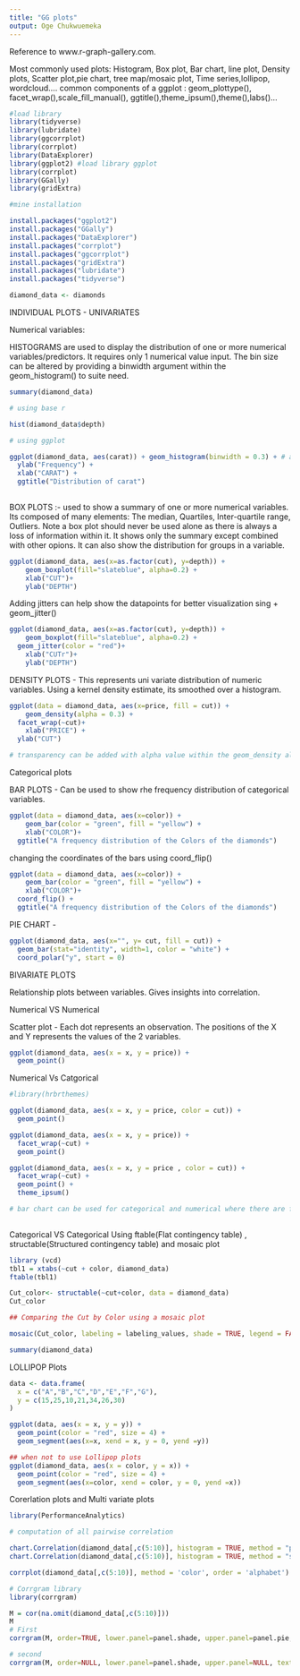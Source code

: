 ```yaml
---
title: "GG plots"
output: Oge Chukwuemeka
---
```



Reference to www.r-graph-gallery.com. 
    

Most commonly used plots: Histogram, Box plot, Bar chart, line plot, Density plots, Scatter plot,pie chart, tree map/mosaic plot, Time series,lollipop, wordcloud.... 
common components of a ggplot :
geom_plottype(), facet_wrap(),scale_fill_manual(), ggtitle(),theme_ipsum(),theme(),labs()...

```r
#load library
library(tidyverse)
library(lubridate)
library(ggcorrplot)
library(corrplot)
library(DataExplorer) 
library(ggplot2) #load library ggplot
library(corrplot)
library(GGally)
library(gridExtra)

```

```r
#mine installation

install.packages("ggplot2")
install.packages("GGally")
install.packages("DataExplorer")
install.packages("corrplot")
install.packages("ggcorrplot")
install.packages("gridExtra")
install.packages("lubridate")
install.packages("tidyverse")

```

```r
diamond_data <- diamonds
```

INDIVIDUAL PLOTS - UNIVARIATES

Numerical variables:

HISTOGRAMS are used to display the distribution of one or more numerical variables/predictors. It requires only 1 numerical value input.
The bin size can be altered by providing a binwidth argument within the geom_histogram() to suite need.

```r
summary(diamond_data)

```

```r
# using base r 

hist(diamond_data$depth)

# using ggplot

ggplot(diamond_data, aes(carat)) + geom_histogram(binwidth = 0.3) + # aesthetics can 
  ylab("Frequency") +
  xlab("CARAT") +
  ggtitle("Distribution of carat")
  
```

BOX PLOTS :- used to show a summary of one or more numerical variables. Its composed of many elements: The median, Quartiles, Inter-quartile range, Outliers.
Note a box plot should never be used alone as there is always a loss of information within it. It shows only the summary except combined with other opions. It can also show the distribution for groups in a variable.

```r
ggplot(diamond_data, aes(x=as.factor(cut), y=depth)) + 
    geom_boxplot(fill="slateblue", alpha=0.2) + 
    xlab("CUT")+
    ylab("DEPTH")
```


Adding jitters can help show the datapoints for better visualization sing + geom_jitter()

```r

ggplot(diamond_data, aes(x=as.factor(cut), y=depth)) + 
    geom_boxplot(fill="slateblue", alpha=0.2) + 
  geom_jitter(color = "red")+
    xlab("CUTr")+
    ylab("DEPTH")
```


DENSITY PLOTS - This represents uni variate distribution of numeric variables. Using a kernel density estimate, its smoothed over a histogram.

```r

ggplot(data = diamond_data, aes(x=price, fill = cut)) + 
    geom_density(alpha = 0.3) + 
  facet_wrap(~cut)+
    xlab("PRICE") +
  ylab("CUT")

# transparency can be added with alpha value within the geom_density also it can be grouped
```

Categorical plots

BAR PLOTS - Can be used to show rhe frequency distribution of categorical variables.

```r

ggplot(data = diamond_data, aes(x=color)) + 
    geom_bar(color = "green", fill = "yellow") + 
    xlab("COLOR")+
  ggtitle("A frequency distribution of the Colors of the diamonds")

```

changing the coordinates of the bars using coord_flip() 
```r
ggplot(data = diamond_data, aes(x=color)) + 
    geom_bar(color = "green", fill = "yellow") + 
    xlab("COLOR")+
  coord_flip() +
  ggtitle("A frequency distribution of the Colors of the diamonds")

```

PIE CHART - 

```r

ggplot(diamond_data, aes(x="", y= cut, fill = cut)) +
  geom_bar(stat="identity", width=1, color = "white") +
  coord_polar("y", start = 0)


```







BIVARIATE PLOTS

Relationship plots between variables. Gives insights into correlation.

Numerical VS Numerical

Scatter plot - Each dot represents an observation. The positions of the X and Y represents the values of the 2 variables.

```r

ggplot(diamond_data, aes(x = x, y = price)) +
  geom_point()

```


Numerical Vs Catgorical

```r
#library(hrbrthemes)

ggplot(diamond_data, aes(x = x, y = price, color = cut)) +
  geom_point()

ggplot(diamond_data, aes(x = x, y = price)) +
  facet_wrap(~cut) +
  geom_point()

ggplot(diamond_data, aes(x = x, y = price , color = cut)) +
  facet_wrap(~cut) +
  geom_point() +
  theme_ipsum()

# bar chart can be used for categorical and numerical where there are few leveles with fixed discrete values.
         

```

Categorical VS Categorical
Using ftable(Flat contingency table) , structable(Structured contingency table) and mosaic plot

```r
library (vcd)
tbl1 = xtabs(~cut + color, diamond_data)
ftable(tbl1)

Cut_color<- structable(~cut+color, data = diamond_data)
Cut_color

## Comparing the Cut by Color using a mosaic plot

mosaic(Cut_color, labeling = labeling_values, shade = TRUE, legend = FALSE, labeling_args = list(set_varnames = c( cut = "Diamond cut", color = "Diamond Color")), main ="Diamond cut VS Diamond color")

```


```r
summary(diamond_data)

```

LOLLIPOP Plots

```r

data <- data.frame(
  x = c("A","B","C","D","E","F","G"),
  y = c(15,25,10,21,34,26,30)
)

ggplot(data, aes(x = x, y = y)) +
  geom_point(color = "red", size = 4) +
  geom_segment(aes(x=x, xend = x, y = 0, yend =y))

## when not to use Lollipop plots
ggplot(diamond_data, aes(x = color, y = x)) +
  geom_point(color = "red", size = 4) +
  geom_segment(aes(x=color, xend = color, y = 0, yend =x))


```



Corerlation plots and Multi variate plots

```r
library(PerformanceAnalytics)
```

```r

# computation of all pairwise correlation

chart.Correlation(diamond_data[,c(5:10)], histogram = TRUE, method = "pearson")
chart.Correlation(diamond_data[,c(5:10)], histogram = TRUE, method = "spearman")

```


```r
corrplot(diamond_data[,c(5:10)], method = 'color', order = 'alphabet')
```

```r
# Corrgram library
library(corrgram)

M = cor(na.omit(diamond_data[,c(5:10)]))
M
# First
corrgram(M, order=TRUE, lower.panel=panel.shade, upper.panel=panel.pie, text.panel=panel.txt, main="Car Milage Data in PC2/PC1 Order") 

# second
corrgram(M, order=NULL, lower.panel=panel.shade, upper.panel=NULL, text.panel=panel.txt, main="Car Milage Data (unsorted)")

```






